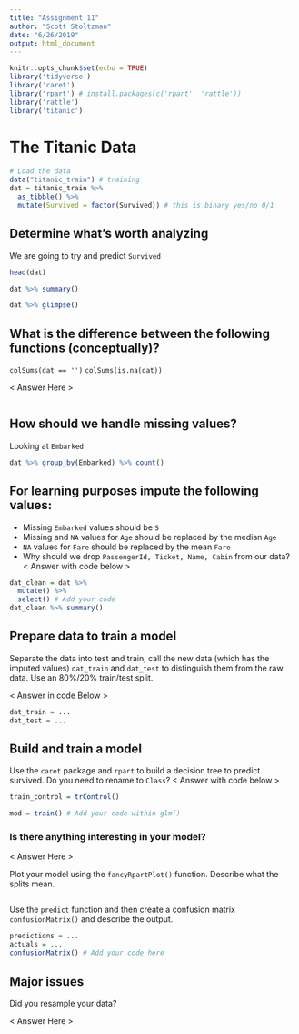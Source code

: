```yaml
---
title: "Assignment 11"
author: "Scott Stoltzman"
date: "6/26/2019"
output: html_document
---
```


```r
knitr::opts_chunk$set(echo = TRUE)
library('tidyverse')
library('caret')
library('rpart') # install.packages(c('rpart', 'rattle'))
library('rattle')
library('titanic')
```


# The Titanic Data

```r
# Load the data
data("titanic_train") # training
dat = titanic_train %>% 
  as_tibble() %>%
  mutate(Survived = factor(Survived)) # this is binary yes/no 0/1
```


## Determine what's worth analyzing

We are going to try and predict `Survived`

```r
head(dat)
```



```r
dat %>% summary()
```


```r
dat %>% glimpse()
```

## What is the difference between the following functions (conceptually)?

`colSums(dat == '')`
`colSums(is.na(dat))`

< Answer Here >
```r

```


## How should we handle missing values?
Looking at `Embarked`
```r
dat %>% group_by(Embarked) %>% count()
```

## For learning purposes impute the following values:
  - Missing `Embarked` values should be `S`
  - Missing and `NA` values for `Age` should be replaced by the median `Age` 
  - `NA` values for `Fare` should be replaced by the mean `Fare` 
  - Why should we drop `PassengerId, Ticket, Name, Cabin` from our data?
< Answer with code below >
```r
dat_clean = dat %>%
  mutate() %>%
  select() # Add your code
dat_clean %>% summary()
```

## Prepare data to train a model

Separate the data into test and train, call the new data (which has the imputed values) `dat_train` and `dat_test` to distinguish them from the raw data. Use an 80%/20% train/test split.

< Answer in code Below >

```r
dat_train = ...
dat_test = ...
```



## Build and train a model
Use the `caret` package and `rpart` to build a decision tree to predict survived. Do you need to rename to `Class`?
< Answer with code below >
```r
train_control = trControl()

mod = train() # Add your code within glm()

```

### Is there anything interesting in your model?
< Answer Here >

Plot your model using the `fancyRpartPlot()` function. Describe what the splits mean.

```r

```

Use the `predict` function and then create a confusion matrix `confusionMatrix()` and describe the output.
```r
predictions = ...
actuals = ...
confusionMatrix() # Add your code here
```


## Major issues

Did you resample your data? 

< Answer Here >
